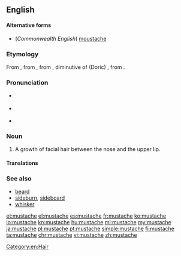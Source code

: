 ==English==

====Alternative forms====
{{rfc-level|Alternative forms at L4+ not in L3 POS section|lang=en}}
* (''Commonwealth English'') [[moustache]]

===Etymology===
From {{etyl|fr|en}} {{term/t|fr|moustache}}, from {{etyl|it|en}} {{term/t|it|mostaccio}}, from {{etyl|Medieval Greek|en}} {{term/t|el|μουστάκιον}}, diminutive of (Doric) {{etyl|grc|en}} {{term/t|grc|μύσταξ||upper lip}}, from {{etyl|ine-pro|en}} {{term/t|ine-pro|*mendʰ-||to chew}}.

===Pronunciation===
* {{a|US}} {{IPA|/ˈmʌstæʃ/}}
* {{a|RP}} {{IPA|/ˈmʊstɑːʃ/}}
* {{audio|En-us-mustache.ogg|Audio (US)}}

===Noun===
{{en-noun}}

# A growth of facial hair between the nose and the upper lip.

====Translations====
{{trans-see|moustache}}

===See also===
* [[beard]]
* [[sideburn]], [[sideboard]]
* [[whisker]]

[[Category:en:Hair]]

[[et:mustache]]
[[el:mustache]]
[[es:mustache]]
[[fr:mustache]]
[[ko:mustache]]
[[io:mustache]]
[[kn:mustache]]
[[hu:mustache]]
[[ml:mustache]]
[[my:mustache]]
[[ja:mustache]]
[[pl:mustache]]
[[pt:mustache]]
[[simple:mustache]]
[[fi:mustache]]
[[ta:mustache]]
[[chr:mustache]]
[[vi:mustache]]
[[zh:mustache]]